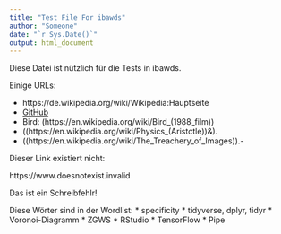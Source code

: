 ```yaml
---
title: "Test File For ibawds"
author: "Someone"
date: "`r Sys.Date()`"
output: html_document
---
```


Diese Datei ist nützlich für die Tests in ibawds.

Einige URLs:

* https://de.wikipedia.org/wiki/Wikipedia:Hauptseite
* [GitHub](http://www.github.com)
* Bird: (https://en.wikipedia.org/wiki/Bird_(1988_film))
* ((https://en.wikipedia.org/wiki/Physics_(Aristotle))&).
* ((https://en.wikipedia.org/wiki/The_Treachery_of_Images)).-

Dieser Link existiert nicht:

https://www.doesnotexist.invalid

Das ist ein Schreibfehlr!

Diese Wörter sind in der Wordlist:
* specificity
* tidyverse, dplyr, tidyr
* Voronoi-Diagramm
* ZGWS
* RStudio
* TensorFlow
* Pipe

